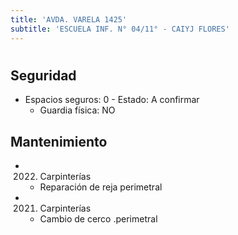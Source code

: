 ```yaml
---
title: 'AVDA. VARELA 1425'
subtitle: 'ESCUELA INF. N° 04/11° - CAIYJ FLORES'
---
```


#


## Seguridad

*  Espacios seguros: 0 - Estado: A confirmar 
    + Guardia física: NO





## Mantenimiento

*  (2022) Carpinterías 
    + Reparación de reja perimetral

*  (2021) Carpinterías 
    + Cambio de cerco .perimetral



